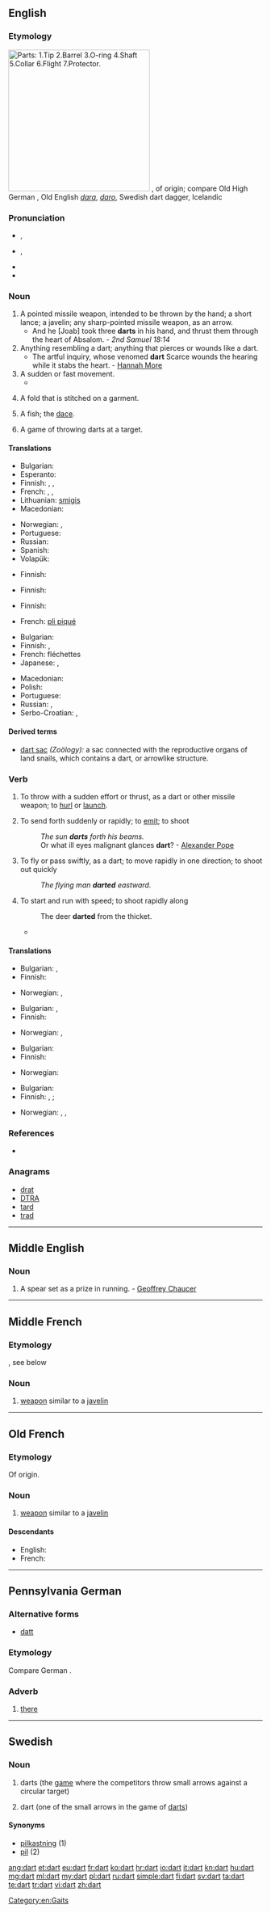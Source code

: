 {{also|DART}}
==English==

===Etymology===
[[File:Dart.svg|thumb|280px|right|Parts: 1.[[tip|Tip]]   2.[[barrel|Barrel]]   3.[[O-ring]]   4.[[shaft|Shaft]] 5.[[collar|Collar]] 6.[[flight|Flight]] 7.[[protector|Protector]].]]
{{etyl|fro|en}} {{term|dart|lang=fro}}, of {{etyl|gem|en}} origin; compare Old High German {{term|tart||javelin, dart}}, Old English ''[[dara]]'', ''[[daro]]'', Swedish dart dagger, Icelandic {{term|darrar||dart}}

===Pronunciation===
* {{a|UK}} {{IPA|/dɑː(ɹ)t/}}, {{X-SAMPA|/dA:t/}}
* {{a|US}} {{IPA|/dɑɚt/}}, {{X-SAMPA|/dA@`t/}}
* {{audio|en-us-dart.ogg|Audio (US)}}
* {{rhymes|ɑː(r)t}}

===Noun===
{{en-noun}}

# A pointed missile weapon, intended to be thrown by the hand; a short lance; a javelin; any sharp-pointed missile weapon, as an arrow.
#* And he [Joab] took three '''darts''' in his hand, and thrust them through the heart of Absalom. - ''2nd Samuel 18:14''
# Anything resembling a dart; anything that pierces or wounds like a dart.
#* The artful inquiry, whose venomed '''dart''' Scarce wounds the hearing while it stabs the heart. - [[w:Hannah More|Hannah More]]
# A sudden or fast movement.
#* {{quote-news
|year=2011
|date=Septembe 24
|author=Ben Dirs
|title=Rugby World Cup 2011: England 67-3 Romania
|work=BBC Sport
|url=http://news.bbc.co.uk/sport2/hi/rugby_union/14812577.stm
|page=
|passage=Six minutes later Cueto went over for his second try after the recalled Mike Tindall found him with a perfectly-timed pass, before Ashton went on another '''dart''', this time down his opposite wing, only for his speculative pass inside to be ruled forward.}}
# {{sewing}} A fold that is stitched on a garment.
# {{zoology}} A fish; the [[dace]].
# {{in the plural}} A game of throwing darts at a target.

====Translations====
{{trans-top|sharp-pointed missile weapon}}
* Bulgarian: {{t-|bg|стреличка|f}}
* Esperanto: {{t-|eo|sageto}}
* Finnish: {{t+|fi|tikka}}, {{t+|fi|keihäs}}, {{t+|fi|nuoli}}
* French: {{t+|fr|dard|m}}, {{t+|fr|trait|m}}, {{t+|fr|flèche|f}}
* Lithuanian: [[smigis]] {{m}}
* Macedonian: {{t-|mk|стреличка|f|tr=strélička}}
{{trans-mid}}
* Norwegian: {{t-|no|dart|m}},  {{t+|no|spyd|n}}
* Portuguese: {{t-|pt|dardo|m}}
* Russian: {{t+|ru|дротик|m|tr=drótik}}
* Spanish: {{t+|es|dardo|m}}
* Volapük: {{t+|vo|jedot}}
{{trans-bottom}}

{{trans-top|figuratively: something that wounds like a dart}}
* Finnish: {{t+|fi|tikari}}
{{trans-mid}}
{{trans-bottom}}

{{trans-top|sudden or fast movement}}
* Finnish: {{t-|fi|singahdus}}
{{trans-mid}}
{{trans-bottom}}

{{trans-top|stitched fold}}
* Finnish: {{t-|fi|laskos}}
{{trans-mid}}
* French: [[pli piqué]] {{m|s}}
{{trans-bottom}}

{{trans-see|zoology: fish|dace}}

{{trans-top|game}}
* Bulgarian: {{t-|bg|дартс|p}}
* Finnish: {{t-|fi|tikkapeli}}, {{t+|fi|tikka}}
* French: fléchettes {{f|p}}
* Japanese: {{t-|ja|ダート|tr=dāto|sc=Jpan}}, {{t-|ja|ダーツ|tr=dātsu|sc=Jpan}}
{{trans-mid}}
* Macedonian: {{t-|mk|пикадо|n|tr=pikádo}}
* Polish: {{t+|pl|rzutki|f|p}}
* Portuguese: {{t-|pt|dardo|m}}
* Russian: {{t+|ru|дартс|m|tr=darts|sc=Cyrl}}, {{t+|ru|дротик|m|p|tr=drótiki|alt=дротики|sc=Cyrl}}
* Serbo-Croatian: {{t-|sh|strelica}}, {{t-|sh|žalo}}
{{trans-bottom}}

====Derived terms====
* [[dart sac]] ''(Zoölogy):'' a sac connected with the reproductive organs of land snails, which contains a dart, or arrowlike structure.

===Verb===
{{en-verb}}

# {{transitive}} To throw with a sudden effort or thrust, as a dart or other missile weapon; to [[hurl]] or [[launch]].
# {{transitive}} To send forth suddenly or rapidly; to [[emit]]; to shoot
#: ''The sun '''darts''' forth his beams.''
#: Or what ill eyes malignant glances '''dart'''? - [[w:Alexander Pope|Alexander Pope]]
# {{intransitive}} To fly or pass swiftly, as a dart; to move rapidly in one direction; to shoot out quickly
#: ''The flying man '''darted''' eastward.''
# {{intransitive}} To start and run with speed; to shoot rapidly along
#: The deer '''darted''' from the thicket.
#* {{quote-news
|year=2010
|date=December 29
|author=Mark Vesty
|title=Wigan 2 - 2 Arsenal
|work=BBC
|url=http://news.bbc.co.uk/sport1/hi/football/eng_prem/9322845.stm
|page=
|passage=The impressive Frenchman drove forward with purpose down the right before cutting infield and '''darting''' in between Vassiriki Diaby and Koscielny. }}

====Translations====
{{trans-top|to throw with a sudden effort}}
* Bulgarian: {{t+|bg|мятам}},  {{t+|bg|хвърлям}}
* Finnish: {{t-|fi|singota}}
{{trans-mid}}
* Norwegian: {{t+|no|kaste}},  {{t-|no|kyle}}
{{trans-bottom}}

{{trans-top|to throw suddenly or rapidly}}
* Bulgarian: {{t+|bg|мятам}},  {{t+|bg|хвърлям}}
* Finnish: {{t-|fi|singota}}
{{trans-mid}}
* Norwegian: {{t+|no|kaste}},  {{t-|no|kyle}}
{{trans-bottom}}

{{trans-top|to fly or pass swiftly}}
* Bulgarian: {{t-|bg|спускам се}}
* Finnish: {{t+|fi|sinkoutua}}
{{trans-mid}}
* Norwegian: {{t-|no|skyte ut}}
{{trans-bottom}}

{{trans-top|to start and run with velocity; to shoot rapidly along}}
* Bulgarian: {{t+|bg|хуквам}}
* Finnish: {{t-|fi|sännätä}}, {{t+|fi|rynnätä}}; {{t-|fi|singahtaa}}
{{trans-mid}}
* Norwegian: {{t-|no|bykse}},  {{t-|no|lange ut}},  {{t-|no|komme i fullt firsprang}}
{{trans-bottom}}

===References===
* {{R:Webster 1913}}

===Anagrams===
* [[drat#English|drat]]
* [[DTRA#English|DTRA]]
* [[tard#English|tard]]
* [[trad#English|trad]]

[[Category:en:Gaits]]

----

==Middle English==

===Noun===
{{enm-noun}}

# A spear set as a prize in running. - [[w:Geoffrey Chaucer|Geoffrey Chaucer]]
{{attention|enm|is 'set as a prize in running' really part of the definition?}}
----

==Middle French==

===Etymology===
{{etyl|fro|frm}}, see below

===Noun===
{{frm-noun|m|pl=dars}}

# [[weapon]] similar to a [[javelin]]

----

==Old French==

===Etymology===
Of {{etyl|gem|fro}} origin.

===Noun===
{{fro-noun|m|darz|darz|dart}}

# [[weapon]] similar to a [[javelin]]

====Descendants====
* English: {{l|en|dart}}
* French: {{l|fr|dard}}

----

==Pennsylvania German==

===Alternative forms===
* [[datt]]

===Etymology===
Compare German {{term|da|lang=de}}.

===Adverb===
{{head|pdc|adverb}}

# [[there]]

----

==Swedish==

===Noun===
{{sv-noun|g=c}}

# darts (the [[game]] where the competitors throw small arrows against a circular target)
# {{rare|lang=sv}} dart (one of the small arrows in the game of [[darts]])

====Synonyms====
* [[pilkastning]] (1)
* [[pil]] (2)

[[ang:dart]]
[[et:dart]]
[[eu:dart]]
[[fr:dart]]
[[ko:dart]]
[[hr:dart]]
[[io:dart]]
[[it:dart]]
[[kn:dart]]
[[hu:dart]]
[[mg:dart]]
[[ml:dart]]
[[my:dart]]
[[pl:dart]]
[[ru:dart]]
[[simple:dart]]
[[fi:dart]]
[[sv:dart]]
[[ta:dart]]
[[te:dart]]
[[tr:dart]]
[[vi:dart]]
[[zh:dart]]